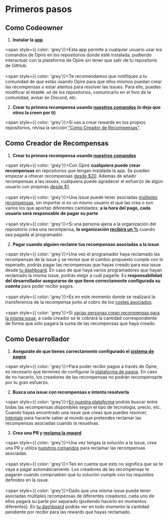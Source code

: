 # Primeros pasos

## Como Codeowner

1. **Instalar la [app](/es/overview/install-app)**

<span style={{ color: 'grey'}}>Esta app permite a cualquier usuario usar los comandos de Opire en los repositorios donde esté instalada, pudiendo interactuar con la plataforma de Opire sin tener que salir de tu repositorio de GitHub.</span>
<br/><br/>
<span style={{ color: 'grey'}}>Te recomendamos que notifiques a tu comunidad de que estás usando Opire para que ellos mismos puedan crear las recompensas o estar atentos para resolver las issues. Para ello, puedes modificar el `README.md` de los repositorios, comunicarlo en el foro de la comunidad, avisar en Discord, etc.</span>

2. **Crear tu primera recompensa usando [nuestros comandos](/es/overview/commands#crear-recompensa) (o deja que otros la creen por ti)** 

<span style={{ color: 'grey'}}>Si vas a crear rewards en tus propios repositorios, revisa la sección ["Como Creador de Recompensas"](/es/overview/getting-started#como-creador-de-recompensas).</span>

## Como Creador de Recompensas

1. **Crear tu primera recompensa usando [nuestros comandos](/es/overview/commands#crear-recompensa)**

<span style={{ color: 'grey'}}>Con Opire **cualquiera puede crear recompensas** en repositorios que tengan instalada la app. Se pueden empezar a ofrecer recompensas [desde $20](/es/rewards/pricing). Además de añadir recompensas a las issues, cualquiera puede agradecer el esfuerzo de algún usuario con propinas [desde $1](/es/tips/pricing).</span>
<br/><br/>
<span style={{ color: 'grey'}}>Una issue puede tener asociadas [múltiples recompensas](/es/rewards/workflow#multiples-recompensas), sin importar si es un mismo usuario el que las crea o son varios los que aportan diferentes cantidades: **a la hora del pago, cada usuario será responsable de pagar su parte**.</span>
<br/><br/>
<span style={{ color: 'grey'}}>Si una persona ajena a la organización del repositorio crea una recompensa, **la organización [recibirá un %](/es/rewards/pricing#porcentaje-del-codeowner)** cuando sea pagada al programador.</span>

2. **Pagar cuando alguien reclame tus recompensas asociadas a la issue**

<span style={{ color: 'grey'}}>Una vez el programador haya reclamado las recompensas de la issue y se revise que el cambio propuesto cumple con lo esperado, podrás pagar las recompensas que hayas creado para esa issue desde [tu dashboard](https://app.opire.dev/dashboard/creator/rewards). En caso de que haya varios programadores que hayan reclamado la misma issue, podrás elegir a cuál pagarle. Es **responsabilidad del desarrollador asegurarse de que tiene correctamente configurada su cuenta** para poder recibir pagos.</span>
<br/><br/>
<span style={{ color: 'grey'}}>Es en este momento donde se realizará la transferencia de la recompensa junto al cobro de los [costes asociados](/es/rewards/pricing).</span>
<br/><br/>
<span style={{ color: 'grey'}}>Si [varias personas crean recompensas para la misma issue](/es/rewards/workflow#multiples-creadores), a cada creador se le cobrará la cantidad correspondiente de forma que sólo pagará la suma de las recompensas que haya creado.</span>

## Como Desarrollador

1. **Asegurate de que tienes correctamente configurado el [sistema de pagos](/es/payments)**

<span style={{ color: 'grey'}}>Para poder recibir pagos a través de Opire, es necesario que termines de configurar la [plataforma de pagos](/es/payments). En caso de no hacerlo, los creadores de las recompensas no podrán recompensarte por tu gran esfuerzo.</span>

2. **Busca una issue con recompensas e intenta resolverla**

<span style={{ color: 'grey'}}>[En nuestra plataforma](https://app.opire.dev) podrás buscar entre todas las recompensas disponibles según el tipo de tecnología, precio, etc. Cuando hayas encontrado una issue que creas que puedes resolver, [inténtalo](/es/overview/commands#intentar-resolver-la-issue) para hacerle saber al mundo que pretendes reclamar las recompensas asociadas cuando la resuelvas.</span>

3. **Crea una PR y [reclama la reward](/es/overview/commands#reclamar-las-recompensas-asociadas-a-una-issue)**

<span style={{ color: 'grey'}}>Una vez tengas la solución a la issue, crea una PR y utiliza [nuestros comandos](/es/overview/commands#reclamar-las-recompensas-asociadas-a-una-issue) para reclamar las recompensas asociadas.</span>
<br/><br/>
<span style={{ color: 'grey'}}>Ten en cuenta que esto no significa que se te vaya a pagar automáticamente. Los creadores de las recompensas te pagarán cuando comprueben que tu solución cumple con los requisitos definidos en la issue.</span>
<br/><br/>
<span style={{ color: 'grey'}}>Dado que una misma issue puede tener asociadas múltiples recompensas de diferentes creadores, cada uno de ellos pagará su parte por separado (pudiendo hacerlo en momentos diferentes). En [tu dashboard](https://app.opire.dev/dashboard/programmer/rewards) podrás ver en todo momento la cantidad pendiente por recibir para las rewards que hayas reclamado.</span>
